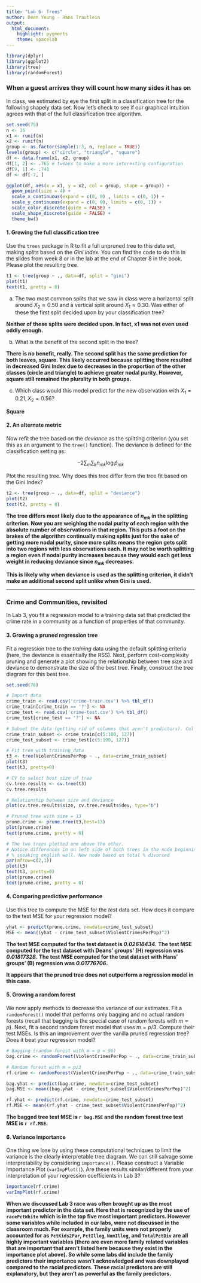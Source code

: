 ```yaml
---
title: "Lab 6: Trees"
author: Dean Young - Hans Trautlein
output: 
  html_document: 
    highlight: pygments
    theme: spacelab
---
```


```r
library(dplyr)
library(ggplot2)
library(tree)
library(randomForest)
```


### When a guest arrives they will count how many sides it has on

In class, we estimated by eye the first split in a classification tree for the following shapely data set. Now let's check to see if our graphical intuition agrees with that of the full classification tree algorithm.

```r
set.seed(75)
n <- 16
x1 <- runif(n)
x2 <- runif(n)
group <- as.factor(sample(1:3, n, replace = TRUE))
levels(group) <- c("circle", "triangle", "square")
df <- data.frame(x1, x2, group)
df[1, 2] <- .765 # tweaks to make a more interesting configuration
df[9, 1] <- .741
df <- df[-7, ]

ggplot(df, aes(x = x1, y = x2, col = group, shape = group)) +
  geom_point(size = 4) +
  scale_x_continuous(expand = c(0, 0) , limits = c(0, 1)) +
  scale_y_continuous(expand = c(0, 0), limits = c(0, 1)) +
  scale_color_discrete(guide = FALSE) +
  scale_shape_discrete(guide = FALSE) +
  theme_bw()

```

#### 1. Growing the full classification tree

Use the `trees` package in R to fit a full unpruned tree to this data set, making splits based on the *Gini index*. You can find the code to do this in the slides from week 8 or in the lab at the end of Chapter 8 in the book. Please plot the resulting tree.

```r
t1 <- tree(group ~ ., data=df, split = "gini")
plot(t1)
text(t1, pretty = 0)
```


a. The two most common splits that we saw in class were a horizontal split around $X_2 \approx 0.50$ and a vertical split around $X_1 \approx 0.30$. Was either of these the first split decided upon by your classification tree?

**Neither of these splits were decided upon. In fact, x1 was not even used oddly enough.**

b. What is the benefit of the second split in the tree?

**There is no benefit, really. The second split has the same prediction for both leaves, square. This likely occurred because splitting there resulted in decreased Gini Index due to decreases in the proportion of the other classes (circle and triangle) to achieve greater nodal purity. However, square still remained the plurality in both groups.**

c. Which class would this model predict for the new observation with $X_1 = 0.21, X_2 = 0.56$?

**Square**

#### 2. An alternate metric

Now refit the tree based on the *deviance* as the splitting criterion (you set this as an argument to the `tree()` function). The deviance is defined for the classification setting as:

$$ -2 \sum_m \sum_k n_{mk} \log \hat{p}_{mk}$$

Plot the resulting tree. Why does this tree differ from the tree fit based on the Gini Index?

```r
t2 <- tree(group ~ ., data=df, split = "deviance")
plot(t2)
text(t2, pretty = 0)
```

**The tree differs most likely due to the appearance of $n_{mk}$ in the splitting criterion. Now you are weighing the nodal purity of each region with the absolute number of observations in that region. This puts a foot on the brakes of the algorithm continually making splits just for the sake of getting more nodal purity, since more splits means the region gets split into two regions with less observations each. It may not be worth splitting a region even if nodal purity increases because they would each get less weight in reducing deviance since $n_{mk}$ decreases.**

**This is likely why when deviance is used as the splitting criterion, it didn't make an additional second split unlike when Gini is used.**

* * *

### Crime and Communities, revisited

In Lab 3, you fit a regression model to a training data set that predicted the crime rate in a community as a function of properties of that community.

#### 3. Growing a pruned regression tree
Fit a regression tree to the *training* data using the default splitting criteria (here, the deviance is essentially the RSS). Next, perform cost-complexity pruning and generate a plot showing the relationship between tree size and deviance to demonstrate the size of the best tree. Finally, construct the tree diagram for this best tree.

```r
set.seed(76)

# Import data
crime_train <- read.csv('crime-train.csv') %>% tbl_df()
crime_train[crime_train == '?'] <- NA
crime_test <- read.csv('crime-test.csv') %>% tbl_df() 
crime_test[crime_test == '?'] <- NA

# Subset the data (getting rid of columns that aren't predictors). Col 127 is our response
crime_train_subset <- crime_train[c(5:100, 127)] 
crime_test_subset <- crime_test[c(5:100, 127)] 

# Fit tree with training data
t3 <- tree(ViolentCrimesPerPop ~ ., data=crime_train_subset)
plot(t3)
text(t3, pretty=0)

# CV to select best size of tree
cv.tree.results <- cv.tree(t3)
cv.tree.results

# Relationship between size and deviance
plot(cv.tree.results$size, cv.tree.results$dev, type="b")

# Pruned tree with size = 13
prune.crime <- prune.tree(t3,best=13)
plot(prune.crime)
text(prune.crime, pretty = 0)

# The two trees plotted one above the other.
# Notice differences in on left side of both trees in the node beginning with
# % speaking english well. New node based on total % divorced
par(mfrow=c(2,1))
plot(t3)
text(t3, pretty=0)
plot(prune.crime)
text(prune.crime, pretty = 0)
```

#### 4. Comparing predictive performance
Use this tree to compute the MSE for the *test* data set. How does it compare to the test MSE for your regression model?

```r
yhat <- predict(prune.crime, newdata=crime_test_subset)
MSE <- mean((yhat - crime_test_subset$ViolentCrimesPerPop)^2)
```


**The test MSE computed for the test dataset is *0.02618434*.**
**The test MSE computed for the test dataset with Deans' groups' (H) regression was *0.01817328*.**
**The test MSE computed for the test dataset with Hans' groups' (B) regression was *0.01776706*.**

**It appears that the pruned tree does not outperform a regression model in this case.**


#### 5. Growing a random forest
We now apply methods to decrease the variance of our estimates. Fit a `randomForest()` model that performs only bagging and no actual random forests (recall that bagging is the special case of random forests with $m = p$). Next, fit a second random forest model that uses $m = p/3$. Compute their test MSEs. Is this an improvement over the vanilla pruned regression tree? Does it beat your regression model?

```r
# Bagging (random forest with m = p = 96)
bag.crime <- randomForest(ViolentCrimesPerPop ~ ., data=crime_train_subset, mtry=96, importance=TRUE)

# Random forest with m = p/3
rf.crime <- randomForest(ViolentCrimesPerPop ~ ., data=crime_train_subset, importance=TRUE)

bag.yhat <- predict(bag.crime, newdata=crime_test_subset)
bag.MSE <- mean((bag.yhat - crime_test_subset$ViolentCrimesPerPop)^2)

rf.yhat <- predict(rf.crime, newdata=crime_test_subset)
rf.MSE <- mean((rf.yhat - crime_test_subset$ViolentCrimesPerPop)^2)
```

**The bagged tree test MSE is `r bag.MSE` and the random forest tree test MSE is `r rf.MSE`.**


#### 6. Variance importance
One thing we lose by using these computational techniques to limit the variance is the clearly interpretable tree diagram. We can still salvage some interpretability by considering `importance()`. Please construct a Variable Importance Plot (`varImpPlot()`). Are these results similar/different from your interpretation of your regression coefficients in Lab 3?

```r
importance(rf.crime)
varImpPlot(rf.crime)
```

**When we discussed Lab 3 race was often brought up as the most important predictor in the data set. Here that is recognized by the use of `racePctWhite` which is in the top five most important predictors. However some variables while included in our labs, were not discussed in the classroom much. For example, the family units were not properly accounted for as `PctKids2Par`, `PctIlleg`, `NumIlleg`, and `TotalPctDiv` are all highly important variables (there are even more family related variables that are important that aren't listed here because they exist in the importance plot above). So while some labs did include the family predictors their importance wasn't acknowledged and was downplayed compared to the racial predictors. These racial predictors are still explanatory, but they aren't as powerful as the family predictors.**


